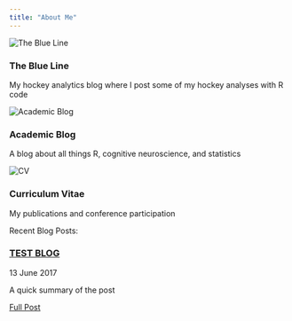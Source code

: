 ```yaml
---
title: "About Me"
---
```


<section class="portfolio">
<div class="container">
<div class="row">
<div class="col-md-4">
<img src="images/the-blue-line-logo.png" class="inline" alt="The Blue Line" title="The Blue Line"/>
<h3>The Blue Line</h3>
<p>My hockey analytics blog where I post some of my hockey analyses with R code</p>
</div>
<div class="col-md-4">
<img src="images/flobe.png" alt="Academic Blog" title="Academic Blog"/>
<h3>Academic Blog</h3>
<p>A blog about all things R, cognitive neuroscience, and statistics</p>
</div>
<div class="col-md-4">
<img src="images/cvLogo.png" alt="CV" title="CV"/>
<h3>Curriculum Vitae</h3>
<p>My publications and conference participation</p>
</div>
</div>
</div>
</section>

Recent Blog Posts:

<article>
<h3><a href="testblog.html">TEST BLOG</a></h3>
<div class="summary">
<span><i class="fa fa-calendar"></i>13 June 2017</span>
<p>A quick summary of the post</p>
<a class="btn btn-outline-primary btn-sm" href="testblog.html">Full Post</a>
</div>
</article>


